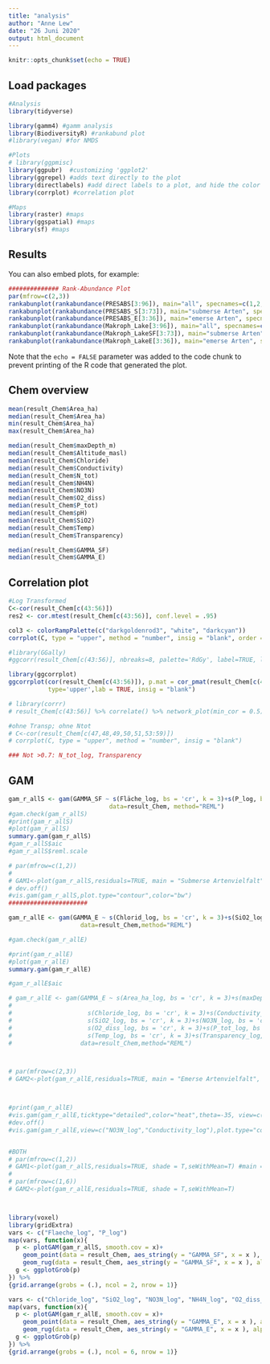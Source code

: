 ```yaml
---
title: "analysis"
author: "Anne Lew"
date: "26 Juni 2020"
output: html_document
---
```


```r
knitr::opts_chunk$set(echo = TRUE)
```

## Load packages

```r
#Analysis
library(tidyverse)

library(gamm4) #gamm analysis
library(BiodiversityR) #rankabund plot
#library(vegan) #for NMDS

#Plots
# library(ggpmisc) 
library(ggpubr)  #customizing 'ggplot2'
library(ggrepel) #adds text directly to the plot
library(directlabels) #add direct labels to a plot, and hide the color legend
library(corrplot) #correlation plot

#Maps
library(raster) #maps
library(ggspatial) #maps
library(sf) #maps
```

## Results

You can also embed plots, for example:

```r
############## Rank-Abundance Plot
par(mfrow=c(2,3))
rankabunplot(rankabundance(PRESABS[3:96]), main="all", specnames=c(1,2,3),scale='proportion')
rankabunplot(rankabundance(PRESABS_S[3:73]), main="submerse Arten", specnames=c(1,2,3),scale='proportion')
rankabunplot(rankabundance(PRESABS_E[3:36]), main="emerse Arten", specnames=c(1,2,3),scale='proportion')
rankabunplot(rankabundance(Makroph_Lake[3:96]), main="all", specnames=c(1,2,3),scale='proportion')
rankabunplot(rankabundance(Makroph_LakeSF[3:73]), main="submerse Arten", specnames=c(1,2,3),scale='proportion')
rankabunplot(rankabundance(Makroph_LakeE[3:36]), main="emerse Arten", specnames=c(1,2,3),scale='proportion')

```

Note that the `echo = FALSE` parameter was added to the code chunk to prevent printing of the R code that generated the plot.

## Chem overview
```r
mean(result_Chem$Area_ha)
median(result_Chem$Area_ha)
min(result_Chem$Area_ha)
max(result_Chem$Area_ha)

median(result_Chem$maxDepth_m)
median(result_Chem$Altitude_masl)
median(result_Chem$Chloride)
median(result_Chem$Conductivity)
median(result_Chem$N_tot)
median(result_Chem$NH4N)
median(result_Chem$NO3N)
median(result_Chem$O2_diss)
median(result_Chem$P_tot)
median(result_Chem$pH)
median(result_Chem$SiO2)
median(result_Chem$Temp)
median(result_Chem$Transparency)

median(result_Chem$GAMMA_SF)
median(result_Chem$GAMMA_E)
```


## Correlation plot
```r
#Log Transformed
C<-cor(result_Chem[c(43:56)])
res2 <- cor.mtest(result_Chem[c(43:56)], conf.level = .95)

col3 <- colorRampPalette(c("darkgoldenrod3", "white", "darkcyan")) 
corrplot(C, type = "upper", method = "number", insig = "blank", order = "AOE", col = col3(100),tl.col="black") 

#library(GGally)
#ggcorr(result_Chem[c(43:56)], nbreaks=8, palette='RdGy', label=TRUE, label_size=5, label_color='white')

library(ggcorrplot)
ggcorrplot(cor(result_Chem[c(43:56)]), p.mat = cor_pmat(result_Chem[c(43:56)]), #hc.order=TRUE, 
           type='upper',lab = TRUE, insig = "blank")

# library(corrr)
# result_Chem[c(43:56)] %>% correlate() %>% network_plot(min_cor = 0.5)

#ohne Transp; ohne Ntot
# C<-cor(result_Chem[c(47,48,49,50,51,53:59)])
# corrplot(C, type = "upper", method = "number", insig = "blank") 

### Not >0.7: N_tot_log, Transparency
```

## GAM
```r
gam_r_allS <- gam(GAMMA_SF ~ s(Fläche_log, bs = 'cr', k = 3)+s(P_log, bs = 'cr', k = 3),
                            data=result_Chem, method="REML")
#gam.check(gam_r_allS)
#print(gam_r_allS)
#plot(gam_r_allS)
summary.gam(gam_r_allS)
#gam_r_allS$aic
#gam_r_allS$reml.scale

# par(mfrow=c(1,2))
# 
# GAM1<-plot(gam_r_allS,residuals=TRUE, main = "Submerse Artenvielfalt", shade = T,seWithMean=T)
# dev.off()
#vis.gam(gam_r_allS,plot.type="contour",color="bw")
######################

gam_r_allE <- gam(GAMMA_E ~ s(Chlorid_log, bs = 'cr', k = 3)+s(SiO2_log, bs = 'cr', k = 3)+s(NO3_log, bs = 'cr', k = 3)+s(NH4_log, bs = 'cr', k = 3)+s(O2_log, bs = 'cr', k = 3)+s(LF_log, bs = 'cr', k = 3), #s(Area_ha_log)+
                    data=result_Chem,method="REML")

#gam.check(gam_r_allE)

#print(gam_r_allE)
#plot(gam_r_allE)
summary.gam(gam_r_allE)

#gam_r_allE$aic

# gam_r_allE <- gam(GAMMA_E ~ s(Area_ha_log, bs = 'cr', k = 3)+s(maxDepth_log, bs = 'cr', k = 3)+s(Altitude_masl_log, bs = 'cr', k = 3)+
#                     
#                     s(Chloride_log, bs = 'cr', k = 3)+s(Conductivity_log, bs = 'cr', k = 3)+s(N_tot_log, bs = 'cr', k = 3)+
#                     s(SiO2_log, bs = 'cr', k = 3)+s(NO3N_log, bs = 'cr', k = 3)+s(NH4N_log, bs = 'cr', k = 3)+
#                     s(O2_diss_log, bs = 'cr', k = 3)+s(P_tot_log, bs = 'cr', k = 3)+s(pH_log, bs = 'cr', k = 3)+
#                     s(Temp_log, bs = 'cr', k = 3)+s(Transparency_log, bs = 'cr', k = 3), #s(Area_ha_log)+
#                   data=result_Chem,method="REML")



# par(mfrow=c(2,3))
# GAM2<-plot(gam_r_allE,residuals=TRUE, main = "Emerse Artenvielfalt", shade = T,seWithMean=T)



#print(gam_r_allE)
#vis.gam(gam_r_allE,ticktype="detailed",color="heat",theta=-35, view=c("NO3N_log","Conductivity_log"),cond=list(x0=0.75))
#dev.off()
#vis.gam(gam_r_allE,view=c("NO3N_log","Conductivity_log"),plot.type="contour",color="bw")


#BOTH
# par(mfrow=c(1,2))
# GAM1<-plot(gam_r_allS,residuals=TRUE, shade = T,seWithMean=T) #main = "Submerse Artenvielfalt", 
# 
# par(mfrow=c(1,6))
# GAM2<-plot(gam_r_allE,residuals=TRUE, shade = T,seWithMean=T)



library(voxel)
library(gridExtra)
vars <- c("Flaeche_log", "P_log")
map(vars, function(x){
  p <- plotGAM(gam_r_allS, smooth.cov = x)+
    geom_point(data = result_Chem, aes_string(y = "GAMMA_SF", x = x ), alpha = 0.2) +
    geom_rug(data = result_Chem, aes_string(y = "GAMMA_SF", x = x ), alpha = 0.2) #plot customization goes here
  g <- ggplotGrob(p)
}) %>%
{grid.arrange(grobs = (.), ncol = 2, nrow = 1)}

vars <- c("Chloride_log", "SiO2_log", "NO3N_log", "NH4N_log", "O2_diss_log", "Conductivity_log")
map(vars, function(x){
  p <- plotGAM(gam_r_allE, smooth.cov = x)+
    geom_point(data = result_Chem, aes_string(y = "GAMMA_E", x = x ), alpha = 0.2) +
    geom_rug(data = result_Chem, aes_string(y = "GAMMA_E", x = x ), alpha = 0.2) #plot customization goes here
  g <- ggplotGrob(p)
}) %>%
{grid.arrange(grobs = (.), ncol = 6, nrow = 1)}


```

